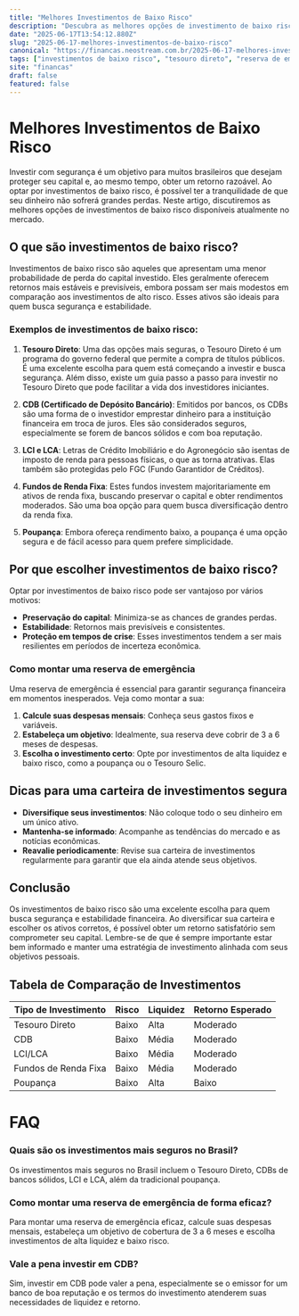 ```yaml
---
title: "Melhores Investimentos de Baixo Risco"
description: "Descubra as melhores opções de investimento de baixo risco e otimize seus rendimentos financeiros de forma segura."
date: "2025-06-17T13:54:12.880Z"
slug: "2025-06-17-melhores-investimentos-de-baixo-risco"
canonical: "https://financas.neostream.com.br/2025-06-17-melhores-investimentos-de-baixo-risco"
tags: ["investimentos de baixo risco", "tesouro direto", "reserva de emergência", "finanças pessoais", "investimentos seguros"]
site: "financas"
draft: false
featured: false
---
```


# Melhores Investimentos de Baixo Risco

Investir com segurança é um objetivo para muitos brasileiros que desejam proteger seu capital e, ao mesmo tempo, obter um retorno razoável. Ao optar por investimentos de baixo risco, é possível ter a tranquilidade de que seu dinheiro não sofrerá grandes perdas. Neste artigo, discutiremos as melhores opções de investimentos de baixo risco disponíveis atualmente no mercado.

## O que são investimentos de baixo risco?

Investimentos de baixo risco são aqueles que apresentam uma menor probabilidade de perda do capital investido. Eles geralmente oferecem retornos mais estáveis e previsíveis, embora possam ser mais modestos em comparação aos investimentos de alto risco. Esses ativos são ideais para quem busca segurança e estabilidade.

### Exemplos de investimentos de baixo risco:

1. **Tesouro Direto**: Uma das opções mais seguras, o Tesouro Direto é um programa do governo federal que permite a compra de títulos públicos. É uma excelente escolha para quem está começando a investir e busca segurança. Além disso, existe um guia passo a passo para investir no Tesouro Direto que pode facilitar a vida dos investidores iniciantes.

2. **CDB (Certificado de Depósito Bancário)**: Emitidos por bancos, os CDBs são uma forma de o investidor emprestar dinheiro para a instituição financeira em troca de juros. Eles são considerados seguros, especialmente se forem de bancos sólidos e com boa reputação.

3. **LCI e LCA**: Letras de Crédito Imobiliário e do Agronegócio são isentas de imposto de renda para pessoas físicas, o que as torna atrativas. Elas também são protegidas pelo FGC (Fundo Garantidor de Créditos).

4. **Fundos de Renda Fixa**: Estes fundos investem majoritariamente em ativos de renda fixa, buscando preservar o capital e obter rendimentos moderados. São uma boa opção para quem busca diversificação dentro da renda fixa.

5. **Poupança**: Embora ofereça rendimento baixo, a poupança é uma opção segura e de fácil acesso para quem prefere simplicidade.

## Por que escolher investimentos de baixo risco?

Optar por investimentos de baixo risco pode ser vantajoso por vários motivos:

- **Preservação do capital**: Minimiza-se as chances de grandes perdas.
- **Estabilidade**: Retornos mais previsíveis e consistentes.
- **Proteção em tempos de crise**: Esses investimentos tendem a ser mais resilientes em períodos de incerteza econômica.

### Como montar uma reserva de emergência

Uma reserva de emergência é essencial para garantir segurança financeira em momentos inesperados. Veja como montar a sua:

1. **Calcule suas despesas mensais**: Conheça seus gastos fixos e variáveis.
2. **Estabeleça um objetivo**: Idealmente, sua reserva deve cobrir de 3 a 6 meses de despesas.
3. **Escolha o investimento certo**: Opte por investimentos de alta liquidez e baixo risco, como a poupança ou o Tesouro Selic.

## Dicas para uma carteira de investimentos segura

- **Diversifique seus investimentos**: Não coloque todo o seu dinheiro em um único ativo.
- **Mantenha-se informado**: Acompanhe as tendências do mercado e as notícias econômicas.
- **Reavalie periodicamente**: Revise sua carteira de investimentos regularmente para garantir que ela ainda atende seus objetivos.

## Conclusão

Os investimentos de baixo risco são uma excelente escolha para quem busca segurança e estabilidade financeira. Ao diversificar sua carteira e escolher os ativos corretos, é possível obter um retorno satisfatório sem comprometer seu capital. Lembre-se de que é sempre importante estar bem informado e manter uma estratégia de investimento alinhada com seus objetivos pessoais.

## Tabela de Comparação de Investimentos

| Tipo de Investimento | Risco | Liquidez | Retorno Esperado |
|----------------------|------|----------|-----------------|
| Tesouro Direto       | Baixo| Alta     | Moderado        |
| CDB                  | Baixo| Média    | Moderado        |
| LCI/LCA              | Baixo| Média    | Moderado        |
| Fundos de Renda Fixa | Baixo| Média    | Moderado        |
| Poupança             | Baixo| Alta     | Baixo           |

# FAQ

### Quais são os investimentos mais seguros no Brasil?
Os investimentos mais seguros no Brasil incluem o Tesouro Direto, CDBs de bancos sólidos, LCI e LCA, além da tradicional poupança.

### Como montar uma reserva de emergência de forma eficaz?
Para montar uma reserva de emergência eficaz, calcule suas despesas mensais, estabeleça um objetivo de cobertura de 3 a 6 meses e escolha investimentos de alta liquidez e baixo risco.

### Vale a pena investir em CDB?
Sim, investir em CDB pode valer a pena, especialmente se o emissor for um banco de boa reputação e os termos do investimento atenderem suas necessidades de liquidez e retorno.